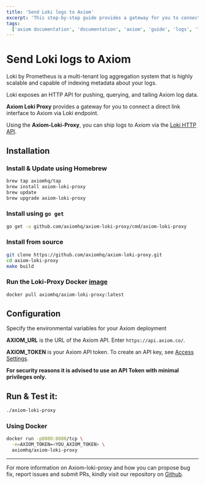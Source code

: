 ```yaml
---
title: 'Send Loki logs to Axiom'
excerpt: 'This step-by-step guide provides a gateway for you to connect a direct link interface to Axiom via Loki endpoint.'
tags:
  ['axiom documentation', 'documentation', 'axiom', 'guide', 'logs', 'loki', 'loki logs', 'loki multiplexer', 'http api']
---
```


# Send Loki logs to Axiom

Loki by Prometheus is a multi-tenant log aggregation system that is highly scalable and capable of indexing metadata about your logs.

Loki exposes an HTTP API for pushing, querying, and tailing Axiom log data.

**Axiom Loki Proxy** provides a gateway for you to connect a direct link interface to Axiom via Loki endpoint.

Using the **Axiom-Loki-Proxy**, you can ship logs to Axiom via the [Loki HTTP API](https://grafana.com/docs/loki/latest/api/#post-lokiapiv1push).

## Installation

### Install & Update using Homebrew

```bash
brew tap axiomhq/tap
brew install axiom-loki-proxy
brew update
brew upgrade axiom-loki-proxy
```

### Install using `go get`

```bash
go get -u github.com/axiomhq/axiom-loki-proxy/cmd/axiom-loki-proxy
```

### Install from source

```bash
git clone https://github.com/axiomhq/axiom-loki-proxy.git
cd axiom-loki-proxy
make build
```

### Run the Loki-Proxy Docker [image](https://hub.docker.com/r/axiomhq/axiom-loki-proxy)

```bash
docker pull axiomhq/axiom-loki-proxy:latest
```

## Configuration

Specify the environmental variables for your Axiom deployment

**AXIOM_URL** is the URL of the Axiom API. Enter `https://api.axiom.co/`.

**AXIOM_TOKEN** is your Axiom API token. To create an API key, see [Access Settings](https://axiom.co/docs/reference/settings#access-overview).

**For security reasons it is advised to use an API Token with minimal privileges only.**

## Run & Test it:

```bash
./axiom-loki-proxy
```

### Using Docker

```bash
docker run -p8080:8080/tcp \
  -e=AXIOM_TOKEN=<YOU_AXIOM_TOKEN> \
  axiomhq/axiom-loki-proxy

```

---

For more information on Axiom-loki-proxy and how you can propose bug fix, report issues and submit PRs, kindly visit our repository on [Github](https://github.com/axiomhq/axiom-loki-proxy).